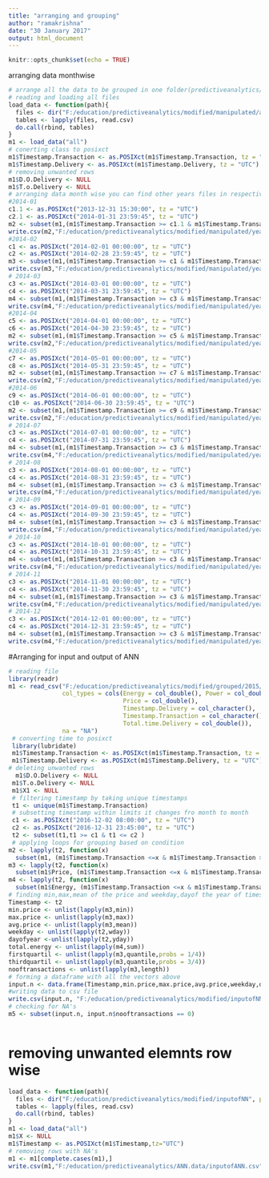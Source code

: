 ```yaml
---
title: "arranging and grouping"
author: "ramakrishna"
date: "30 January 2017"
output: html_document
---
```


```r
knitr::opts_chunk$set(echo = TRUE)
```
arranging data monthwise
```r
# arrange all the data to be grouped in one folder(predictiveanalytics/modified/manipulated/all)
# reading and loading all files
load_data <- function(path){
  files <- dir("F:/education/predictiveanalytics/modified/manipulated/all", pattern = '\\.csv', full.names = TRUE)
  tables <- lapply(files, read.csv)
  do.call(rbind, tables)
}
m1 <- load_data("all")
# conerting class to posixct
m1$Timestamp.Transaction <- as.POSIXct(m1$Timestamp.Transaction, tz = "UTC")
m1$Timestamp.Delivery <- as.POSIXct(m1$Timestamp.Delivery, tz = "UTC")
# removing unwanted rows
m1$D.O.Delivery <- NULL
m1$T.o.Delivery <- NULL
# arranging data month wise you can find other years files in respective year folders in programs files
#2014-01
c1.1 <- as.POSIXct("2013-12-31 15:30:00", tz = "UTC")
c2.1 <- as.POSIXct("2014-01-31 23:59:45", tz = "UTC")
m2 <- subset(m1,(m1$Timestamp.Transaction >= c1.1 & m1$Timestamp.Transaction <= c2.1 ))
write.csv(m2,"F:/education/predictiveanalytics/modified/manipulated/yearwise/2014.01.csv")
#2014-02
c1 <- as.POSIXct("2014-02-01 00:00:00", tz = "UTC")
c2 <- as.POSIXct("2014-02-28 23:59:45", tz = "UTC")
m3 <- subset(m1,(m1$Timestamp.Transaction >= c1 & m1$Timestamp.Transaction <= c2 ))
write.csv(m3,"F:/education/predictiveanalytics/modified/manipulated/yearwise/2014.02.csv")
# 2014-03
c3 <- as.POSIXct("2014-03-01 00:00:00", tz = "UTC")
c4 <- as.POSIXct("2014-03-31 23:59:45", tz = "UTC")
m4 <- subset(m1,(m1$Timestamp.Transaction >= c3 & m1$Timestamp.Transaction <= c4 ))
write.csv(m4,"F:/education/predictiveanalytics/modified/manipulated/yearwise/2014.03.csv")
#2014-04
c5 <- as.POSIXct("2014-04-01 00:00:00", tz = "UTC")
c6 <- as.POSIXct("2014-04-30 23:59:45", tz = "UTC")
m2 <- subset(m1,(m1$Timestamp.Transaction >= c5 & m1$Timestamp.Transaction <= c6 ))
write.csv(m2,"F:/education/predictiveanalytics/modified/manipulated/yearwise/2014.04.csv")
#2014-05
c7 <- as.POSIXct("2014-05-01 00:00:00", tz = "UTC")
c8 <- as.POSIXct("2014-05-31 23:59:45", tz = "UTC")
m2 <- subset(m1,(m1$Timestamp.Transaction >= c7 & m1$Timestamp.Transaction <= c8 ))
write.csv(m2,"F:/education/predictiveanalytics/modified/manipulated/yearwise/2014.05.csv")
#2014-06
c9 <- as.POSIXct("2014-06-01 00:00:00", tz = "UTC")
c10 <- as.POSIXct("2014-06-30 23:59:45", tz = "UTC")
m2 <- subset(m1,(m1$Timestamp.Transaction >= c9 & m1$Timestamp.Transaction <= c10 ))
write.csv(m2,"F:/education/predictiveanalytics/modified/manipulated/yearwise/2014.06.csv")
# 2014-07
c3 <- as.POSIXct("2014-07-01 00:00:00", tz = "UTC")
c4 <- as.POSIXct("2014-07-31 23:59:45", tz = "UTC")
m4 <- subset(m1,(m1$Timestamp.Transaction >= c3 & m1$Timestamp.Transaction <= c4 ))
write.csv(m4,"F:/education/predictiveanalytics/modified/manipulated/yearwise/2014.07.csv")
# 2014-08
c3 <- as.POSIXct("2014-08-01 00:00:00", tz = "UTC")
c4 <- as.POSIXct("2014-08-31 23:59:45", tz = "UTC")
m4 <- subset(m1,(m1$Timestamp.Transaction >= c3 & m1$Timestamp.Transaction <= c4 ))
write.csv(m4,"F:/education/predictiveanalytics/modified/manipulated/yearwise/2014.08.csv")
# 2014-09
c3 <- as.POSIXct("2014-09-01 00:00:00", tz = "UTC")
c4 <- as.POSIXct("2014-09-30 23:59:45", tz = "UTC")
m4 <- subset(m1,(m1$Timestamp.Transaction >= c3 & m1$Timestamp.Transaction <= c4 ))
write.csv(m4,"F:/education/predictiveanalytics/modified/manipulated/yearwise/2014.09.csv")
# 2014-10
c3 <- as.POSIXct("2014-10-01 00:00:00", tz = "UTC")
c4 <- as.POSIXct("2014-10-31 23:59:45", tz = "UTC")
m4 <- subset(m1,(m1$Timestamp.Transaction >= c3 & m1$Timestamp.Transaction <= c4 ))
write.csv(m4,"F:/education/predictiveanalytics/modified/manipulated/yearwise/2014.10.csv")
# 2014-11
c3 <- as.POSIXct("2014-11-01 00:00:00", tz = "UTC")
c4 <- as.POSIXct("2014-11-30 23:59:45", tz = "UTC")
m4 <- subset(m1,(m1$Timestamp.Transaction >= c3 & m1$Timestamp.Transaction <= c4 ))
write.csv(m4,"F:/education/predictiveanalytics/modified/manipulated/yearwise/2014.11.csv")
# 2014-12
c3 <- as.POSIXct("2014-12-01 00:00:00", tz = "UTC")
c4 <- as.POSIXct("2014-12-31 23:59:45", tz = "UTC")
m4 <- subset(m1,(m1$Timestamp.Transaction >= c3 & m1$Timestamp.Transaction <= c4 ))
write.csv(m4,"F:/education/predictiveanalytics/modified/manipulated/yearwise/2014.12.csv")
```
#Arranging for input and output of ANN
```r
# reading file
library(readr)
m1 <- read_csv("F:/education/predictiveanalytics/modified/grouped/2015/2015.12.csv", 
               col_types = cols(Energy = col_double(), Power = col_double(), 
                                Price = col_double(),  
                                Timestamp.Delivery = col_character(), 
                                Timestamp.Transaction = col_character(), 
                                Total.time.Delivery = col_double()), 
               na = "NA")
 # converting time to posixct             
 library(lubridate)
 m1$Timestamp.Transaction <- as.POSIXct(m1$Timestamp.Transaction, tz = "UTC")
 m1$Timestamp.Delivery <- as.POSIXct(m1$Timestamp.Delivery, tz = "UTC")
# deleting unwanted rows
  m1$D.O.Delivery <- NULL
 m1$T.o.Delivery <- NULL
 m1$X1 <- NULL
 # filtering timestamp by taking unique timestamps
 t1 <- unique(m1$Timestamp.Transaction)
 # subsetting timestamp within limits it changes fro month to month 
 c1 <- as.POSIXct("2016-12-02 08:00:00", tz = "UTC")
 c2 <- as.POSIXct("2016-12-31 23:45:00", tz = "UTC")
 t2 <- subset(t1,t1 >= c1 & t1 <= c2 )
 # applying loops for grouping based on condition
m2 <- lapply(t2, function(x)
  subset(m1, (m1$Timestamp.Transaction <=x & m1$Timestamp.Transaction >= x-115200)&(m1$Timestamp.Delivery == x+14400)))
m3 <- lapply(t2, function(x)
  subset(m1$Price, (m1$Timestamp.Transaction <=x & m1$Timestamp.Transaction >= x-115200)&(m1$Timestamp.Delivery == x+14400)))
m4 <- lapply(t2, function(x)
  subset(m1$Energy, (m1$Timestamp.Transaction <=x & m1$Timestamp.Transaction >= x-115200)&(m1$Timestamp.Delivery == x+14400)))
# finding min,max,mean of the price and weekday,dayof the year of timestamp, total energy
Timestamp <- t2
min.price <- unlist(lapply(m3,min))
max.price <- unlist(lapply(m3,max))
avg.price <- unlist(lapply(m3,mean))
weekday <- unlist(lapply(t2,wday)) 
dayofyear <-unlist(lapply(t2,yday))
total.energy <- unlist(lapply(m4,sum))
firstquartil <- unlist(lapply(m3,quantile,probs = 1/4))
thirdquartil <- unlist(lapply(m3,quantile,probs = 3/4))
nooftransactions <- unlist(lapply(m3,length))
# forming a dataframe with all the vectors above
input.n <- data.frame(Timestamp,min.price,max.price,avg.price,weekday,dayofyear,total.energy,firstquartil,thirdquartil,nooftransactions)
#writing data to csv file
write.csv(input.n, "F:/education/predictiveanalytics/modified/inputofNN/in2016_12ANN.csv")
# checking for NA's
m5 <- subset(input.n, input.n$nooftransactions == 0)



```
# removing unwanted elemnts row wise
```r
load_data <- function(path){
  files <- dir("F:/education/predictiveanalytics/modified/inputofNN", pattern = '\\.csv', full.names = TRUE)
  tables <- lapply(files, read.csv)
  do.call(rbind, tables)
}
m1 <- load_data("all")
m1$X <- NULL
m1$Timestamp <- as.POSIXct(m1$Timestamp,tz="UTC")
# removing rows with NA's
m1 <- m1[complete.cases(m1),]
write.csv(m1,"F:/education/predictiveanalytics/ANN.data/inputofANN.csv")
```


